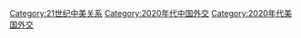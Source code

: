 [[Category:21世纪中美关系|Category:21世纪中美关系]]
[[Category:2020年代中国外交|Category:2020年代中国外交]]
[[Category:2020年代美国外交|Category:2020年代美国外交]]